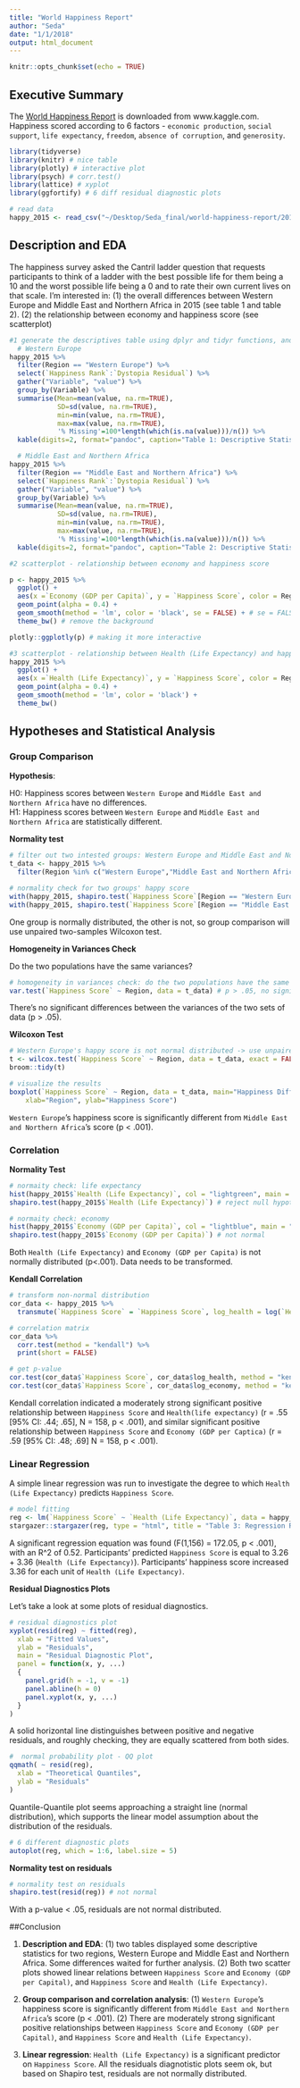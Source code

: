 ```yaml
---
title: "World Happiness Report"
author: "Seda"
date: "1/1/2018"
output: html_document
---
```


```r
knitr::opts_chunk$set(echo = TRUE)
```

## Executive Summary  

The [World Happiness Report](https://www.kaggle.com/unsdsn/world-happiness) is downloaded from www.kaggle.com. Happiness scored according to 6 factors - `economic production`, `social support`, `life expectancy`, `freedom`, `absence of corruption`, and `generosity`. 

```r
library(tidyverse)
library(knitr) # nice table
library(plotly) # interactive plot
library(psych) # corr.test()
library(lattice) # xyplot
library(ggfortify) # 6 diff residual diagnostic plots

# read data
happy_2015 <- read_csv("~/Desktop/Seda_final/world-happiness-report/2015.csv")
```

## Description and EDA  

The happiness survey asked the Cantril ladder question that requests participants to think of a ladder with the best possible life for them being a 10 and the worst possible life being a 0 and to rate their own current lives on that scale. I'm interested in: (1) the overall differences between Western Europe and Middle East and Northern Africa in 2015 (see table 1 and table 2). (2) the relationship between economy and happiness score (see scatterplot)


```r

#1 generate the descriptives table using dplyr and tidyr functions, and kable
  # Western Europe
happy_2015 %>%
  filter(Region == "Western Europe") %>% 
  select(`Happiness Rank`:`Dystopia Residual`) %>% 
  gather("Variable", "value") %>% 
  group_by(Variable) %>% 
  summarise(Mean=mean(value, na.rm=TRUE), 
            SD=sd(value, na.rm=TRUE), 
            min=min(value, na.rm=TRUE), 
            max=max(value, na.rm=TRUE), 
            '% Missing'=100*length(which(is.na(value)))/n()) %>% 
  kable(digits=2, format="pandoc", caption="Table 1: Descriptive Statistics for Observed Variables in Western Europe")

  # Middle East and Northern Africa
happy_2015 %>%
  filter(Region == "Middle East and Northern Africa") %>% 
  select(`Happiness Rank`:`Dystopia Residual`) %>% 
  gather("Variable", "value") %>% 
  group_by(Variable) %>% 
  summarise(Mean=mean(value, na.rm=TRUE), 
            SD=sd(value, na.rm=TRUE), 
            min=min(value, na.rm=TRUE), 
            max=max(value, na.rm=TRUE), 
            '% Missing'=100*length(which(is.na(value)))/n()) %>% 
  kable(digits=2, format="pandoc", caption="Table 2: Descriptive Statistics for Observed Variables in Middle East and Northern Africa")

#2 scatterplot - relationship between economy and happiness score

p <- happy_2015 %>%
  ggplot() +
  aes(x =`Economy (GDP per Capita)`, y = `Happiness Score`, color = Region, size = `Generosity`, label = Country) +
  geom_point(alpha = 0.4) +
  geom_smooth(method = 'lm', color = 'black', se = FALSE) + # se = FALSE remove 95% CI
  theme_bw() # remove the background

plotly::ggplotly(p) # making it more interactive 

#3 scatterplot - relationship between Health (Life Expectancy) and happiness score
happy_2015 %>%
  ggplot() +
  aes(x =`Health (Life Expectancy)`, y = `Happiness Score`, color = Region, size = `Freedom`, label = Country) +
  geom_point(alpha = 0.4) +
  geom_smooth(method = 'lm', color = 'black') + 
  theme_bw() 

```

## Hypotheses and Statistical Analysis  

### Group Comparison  
**Hypothesis**:  

H0: Happiness scores between `Western Europe` and `Middle East and Northern Africa` have no differences.  
H1: Happiness scores between `Western Europe` and `Middle East and Northern Africa` are statistically different.

**Normality test**

```r
# filter out two intested groups: Western Europe and Middle East and Northern Africa
t_data <- happy_2015 %>% 
  filter(Region %in% c("Western Europe","Middle East and Northern Africa"))

# normality check for two groups' happy score
with(happy_2015, shapiro.test(`Happiness Score`[Region == "Western Europe"])) # p = 0.03
with(happy_2015, shapiro.test(`Happiness Score`[Region == "Middle East and Northern Africa"])) # p = 0.7
```

One group is normally distributed, the other is not, so group comparison will use unpaired two-samples Wilcoxon test.

**Homogeneity in Variances Check**  

Do the two populations have the same variances?  

```r
# homogeneity in variances check: do the two populations have the same variances?
var.test(`Happiness Score` ~ Region, data = t_data) # p > .05, no significant difference between the variances of the two sets of data 
```

There's no significant differences between the variances of the two sets of data (p > .05).    

**Wilcoxon Test**

```r
# Western Europe's happy score is not normal distributed -> use unpaired two-samples Wilcoxon test
t <- wilcox.test(`Happiness Score` ~ Region, data = t_data, exact = FALSE)
broom::tidy(t) 

# visualize the results
boxplot(`Happiness Score` ~ Region, data = t_data, main="Happiness Differences between Two Regions", 
  	xlab="Region", ylab="Happiness Score")
```

`Western Europe`'s happiness score is significantly different from `Middle East and Northern Africa`'s score (p < .001).


### Correlation   

**Normality Test**

```r
# normaity check: life expectancy
hist(happy_2015$`Health (Life Expectancy)`, col = "lightgreen", main = "Histogram of Health (Life Expectancy)", xlab = "Health (Life Expectancy)")
shapiro.test(happy_2015$`Health (Life Expectancy)`) # reject null hypothesis, health is not normally distributed

# normaity check: economy
hist(happy_2015$`Economy (GDP per Capita)`, col = "lightblue", main = "Histogram of Economy (GDP per Capita)", xlab = "Economy (GDP per Capita)")
shapiro.test(happy_2015$`Economy (GDP per Capita)`) # not normal
```

Both `Health (Life Expectancy)` and `Economy (GDP per Capita)` is not normally distributed (p<.001). Data needs to be transformed.

**Kendall Correlation**

```r
# transform non-normal distribution
cor_data <- happy_2015 %>%
  transmute(`Happiness Score` = `Happiness Score`, log_health = log(`Health (Life Expectancy)`), log_economy = log(`Economy (GDP per Capita)`))

# correlation matrix
cor_data %>%
  corr.test(method = "kendall") %>% 
  print(short = FALSE)

# get p-value
cor.test(cor_data$`Happiness Score`, cor_data$log_health, method = "kendall")
cor.test(cor_data$`Happiness Score`, cor_data$log_economy, method = "kendall")

```

Kendall correlation indicated a moderately strong significant positive relationship between `Happiness Score` and `Health(life expectancy)` (r = .55 [95% CI: .44; .65], N = 158, p < .001), and similar significant positive relationship between `Happiness Score` and `Economy (GDP per Captica)` (r = .59 [95% CI: .48; .69] N = 158, p < .001).


### Linear Regression  

A simple linear regression was run to investigate the degree to which `Health (Life Expectancy)` predicts `Happiness Score`.

```r
# model fitting
reg <- lm(`Happiness Score` ~ `Health (Life Expectancy)`, data = happy_2015)
stargazer::stargazer(reg, type = "html", title = "Table 3: Regression Results")
```

A significant regression equation was found (F(1,156) = 172.05, p < .001), with an R^2 of 0.52. Participants' predicted `Happiness Score` is equal to 3.26 + 3.36 (`Health (Life Expectancy)`). Participants' happiness score increased 3.36 for each unit of `Health (Life Expectancy)`. 

**Residual Diagnostics Plots**    

Let's take a look at some plots of residual diagnostics. 

```r
# residual diagnostics plot
xyplot(resid(reg) ~ fitted(reg),
  xlab = "Fitted Values",
  ylab = "Residuals",
  main = "Residual Diagnostic Plot",
  panel = function(x, y, ...)
  {
    panel.grid(h = -1, v = -1)
    panel.abline(h = 0)
    panel.xyplot(x, y, ...)
  }
)
```

A solid horizontal line distinguishes between positive and negative residuals, and roughly checking, they are equally scattered from both sides.  

```r
#  normal probability plot - QQ plot
qqmath( ~ resid(reg),
  xlab = "Theoretical Quantiles",
  ylab = "Residuals"
)
```

Quantile-Quantile plot seems approaching a straight line (normal distribution), which supports the linear model assumption about the distribution of the residuals.  

```r
# 6 different diagnostic plots
autoplot(reg, which = 1:6, label.size = 5)
```

**Normality test on residuals**
```r
# normality test on residuals
shapiro.test(resid(reg)) # not normal
```

With a p-value < .05, residuals are not normal distributed. 


##Conclusion 

1. **Description and EDA**: (1) two tables displayed some descriptive statistics for two regions, Western Europe and Middle East and Northern Africa. Some differences waited for further analysis. (2) Both two scatter plots showed linear relations between `Happiness Score` and `Economy (GDP per Capital)`, and `Happiness Score` and `Health (Life Expectancy)`.

2. **Group comparison and correlation analysis**: (1) `Western Europe`’s happiness score is significantly different from `Middle East and Northern Africa`’s score (p < .001). (2) There are moderately strong significant positive relationships between `Happiness Score` and `Economy (GDP per Capital)`, and `Happiness Score` and `Health (Life Expectancy)`.  

3. **Linear regression**: `Health (Life Expectancy)` is a significant predictor on `Happiness Score`. All the residuals diagnotistic plots seem ok, but based on Shapiro test, residuals are not normally distributed. 


















